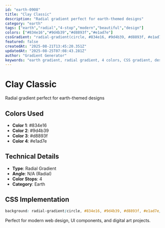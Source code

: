 ```yaml
---
id: "earth-0908"
title: "Clay Classic"
description: "Radial gradient perfect for earth-themed designs"
category: "earth"
tags: ["earth","radial","4-stop","modern","beautiful","design"]
colors: ["#834e16","#9d4b39","#d8893f","#e1ad7e"]
cssGradient: "radial-gradient(circle, #834e16, #9d4b39, #d8893f, #e1ad7e)"
featured: false
createdAt: "2025-08-21T13:45:20.351Z"
updatedAt: "2025-08-25T07:08:43.281Z"
author: "Gradient Generator"
keywords: "earth gradient, radial gradient, 4 colors, CSS gradient, design, #834e16, #9d4b39, #d8893f, #e1ad7e"
---
```


# Clay Classic

Radial gradient perfect for earth-themed designs

## Colors Used
- **Color 1**: #834e16
- **Color 2**: #9d4b39
- **Color 3**: #d8893f
- **Color 4**: #e1ad7e

## Technical Details
- **Type**: Radial Gradient
- **Angle**: N/A (Radial)
- **Color Stops**: 4
- **Category**: Earth

## CSS Implementation
```css
background: radial-gradient(circle, #834e16, #9d4b39, #d8893f, #e1ad7e);
```

Perfect for modern web design, UI components, and digital art projects.
